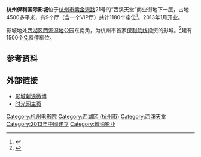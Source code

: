 '''杭州保利国际影城'''位于[[杭州市|杭州市]][[紫金港路|紫金港路]]21号的“西溪天堂”商业街地下一层，占地4500多平米，有9个厅（含一个VIP厅）共计1180个座位<ref >{{cite web |url=http://news.winshang.com/news-139848.html |language= |title=“金逸”和“保利”影院相继开张 2013年杭州还要开10家 |publisher=赢商网 |date=2013年1月20日 |accessdate= |archive-date=2013年11月9日 |archive-url=https://web.archive.org/web/20131109045500/http://news.winshang.com/news-139848.html |dead-url=no }}</ref>。2013年1月开业。

影城地处[[西湖区_(杭州市)|西湖区]][[西溪湿地|西溪湿地]]公园东南角，为杭州市首家[[博纳影业|保利院线]]投资的影城。<ref>{{cite web |url=http://life.dahangzhou.com/232035.html |language= |title=杭州保利国际影城 |publisher=大杭州 |date= |accessdate=2013年9月 |deadurl=yes |archiveurl=https://web.archive.org/web/20130424065653/http://life.dahangzhou.com/232035.html |archivedate=2013-04-24 }}</ref>建有1500个免费停车位。

== 参考资料 ==
{{reflist}}

== 外部链接 ==
*[http://e.weibo.com/hzpolycinemas 影城新浪微博]
*[http://theater.mtime.com/China_Zhejiang_Province_Hangzhou_Xihuqu/3860/ 时光网主页] {{Wayback|url=http://theater.mtime.com/China_Zhejiang_Province_Hangzhou_Xihuqu/3860/ |date=20190820172628 }}

{{杭州电影院}}
{{DEFAULTSORT:}}
[[Category:杭州电影院|Category:杭州电影院]]
[[Category:西湖区_(杭州市)|Category:西湖区 (杭州市)]]
[[Category:西溪天堂|Category:西溪天堂]]
[[Category:2013年中國建立|Category:2013年中國建立]]
[[Category:博纳影业|Category:博纳影业]]